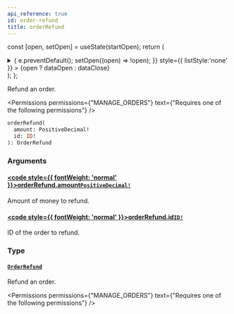 ```yaml
---
api_reference: true
id: order-refund
title: orderRefund
---
```






const [open, setOpen] = useState(startOpen);
return (
<details {...(open ? { open: true } : {})} className="details" style={{ border:'none', boxShadow:'none', background:'var(--ifm-background-color)' }}>
<summary
onClick={(e) => {
e.preventDefault();
setOpen((open) => !open);
}}
style={{ listStyle:'none' }} >
{open ? dataOpen : dataClose}
</summary>
{open && children}
</details>
);
};

Refund an order.


<Permissions permissions={"MANAGE_ORDERS"} text={"Requires one of the following permissions"} />


```graphql
orderRefund(
  amount: PositiveDecimal!
  id: ID!
): OrderRefund
```

### Arguments

#### [<code style={{ fontWeight: 'normal' }}>orderRefund.<b>amount</b></code>](#)<Bullet />[`PositiveDecimal!`](../../../api-reference/miscellaneous/scalars/positive-decimal.mdx) <Badge class="badge badge--secondary" text="non-null"/> <Badge class="badge badge--secondary" text="scalar"/> <Badge class="badge badge--secondary" text="miscellaneous"/>

Amount of money to refund.

#### [<code style={{ fontWeight: 'normal' }}>orderRefund.<b>id</b></code>](#)<Bullet />[`ID!`](../../../api-reference/miscellaneous/scalars/id.mdx) <Badge class="badge badge--secondary" text="non-null"/> <Badge class="badge badge--secondary" text="scalar"/> <Badge class="badge badge--secondary" text="miscellaneous"/>

ID of the order to refund.

### Type

#### [`OrderRefund`](../../../api-reference/orders/objects/order-refund.mdx) <Badge class="badge badge--secondary" text="object"/> <Badge class="badge badge--secondary" text="orders"/>

Refund an order.


<Permissions permissions={"MANAGE_ORDERS"} text={"Requires one of the following permissions"} />


